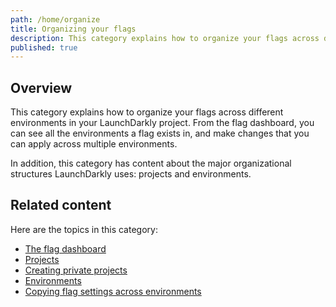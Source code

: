 ```yaml
---
path: /home/organize
title: Organizing your flags
description: This category explains how to organize your flags across different environments in your LaunchDarkly project.
published: true
---
```


## Overview

This category explains how to organize your flags across different environments in your LaunchDarkly project. From the flag dashboard, you can see all the environments a flag exists in, and make changes that you can apply across multiple environments.

In addition, this category has content about the major organizational structures LaunchDarkly uses: projects and environments.

## Related content

Here are the topics in this category:

* [The flag dashboard](/home/organize/dashboard)
* [Projects](/home/organize/projects)
* [Creating private projects](/home/organize/private-projects)
* [Environments](/home/organize/environments)
* [Copying flag settings across environments](/home/organize/flag-compare-copy)